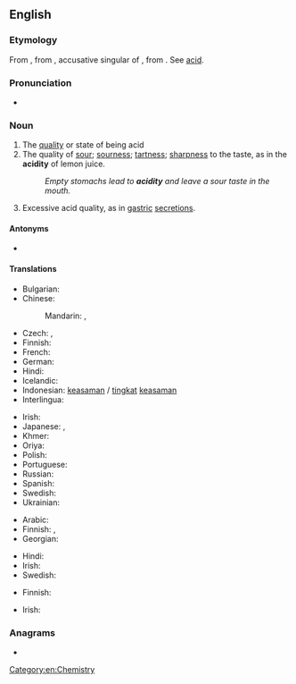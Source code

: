 ==English==

===Etymology===
From {{etyl|fr|en}} {{m|fr|acidité}}, from {{etyl|la|en}} {{m|la|aciditātem}}, accusative singular of {{m|la|aciditās||sourness, acidity}}, from {{m|la|acidus||sour, acid}}. See [[acid]].

===Pronunciation===
* {{a|UK}} {{IPA|/əˈsɪdɪti/|lang=en}}

===Noun===
{{en-noun|acidities}}

# The [[quality]] or state of being acid
# The quality of [[sour]]; [[sourness]]; [[tartness]]; [[sharpness]] to the taste, as in the '''acidity''' of lemon juice.
#: ''Empty stomachs lead to '''acidity''' and leave a sour taste in the mouth.''
# {{lb|en|pathology}} Excessive acid quality, as in [[gastric]] [[secretion|secretions]].

====Antonyms====
* {{l|en|alkalinity}}

====Translations====
{{trans-top|quality or state of being acid}}
* Bulgarian: {{t|bg|киселинност}}
* Chinese:
*: Mandarin: {{t+|cmn|酸性|tr=suānxìng|sc=Hani}}, {{t+|cmn|酸度|tr=suāndù|sc=Hani}}
* Czech: {{t|cs|kyselost|f}}, {{t+|cs|acidita|f}}
* Finnish: {{t+|fi|happamuus}}
* French: {{t+|fr|acidité|f}}
* German: {{t+|de|Acidität}}
* Hindi: {{t+|hi|अम्लिमा|f|sc=Deva}}
* Icelandic: {{t+|is|sýrustig|n}}
* Indonesian: [[asam|keasaman]] / [[tingkat]] [[asam|keasaman]]
* Interlingua: {{t|ia|aciditate}}
{{trans-mid}}
* Irish: {{t|ga|aigéadacht|f}}
* Japanese: {{t|ja|酸性度|tr=[[さんせいど]], sansei-do}}, {{t|ja|酸度|tr=[[さんど]], san-do}}
* Khmer: {{t|km|អាស៊ីត|tr=aazii tɑɑ|sc=Khmr}}
* Oriya: {{t|or|ଅମ୍ଳତ୍ବ|sc=Orya}}
* Polish: {{t|pl|kwasowość|f}}
* Portuguese: {{t+|pt|acidez|f}}
* Russian: {{t+|ru|кисло́тность|f}}
* Spanish: {{t+|es|acidez|f}}
* Swedish: {{t|sv|surhet|c}}
* Ukrainian: {{t+|uk|кислотність|f|sc=Cyrl}}
{{trans-bottom}}

{{trans-top|quality of sourness to the taste}}
* Arabic: {{t|ar|حُمُوضَة|f}}
* Finnish: {{t+|fi|hapokkuus}}, {{t+|fi|happamuus}}
* Georgian: {{t|ka|სიმჟავე|sc=Geor}}
{{trans-mid}}
* Hindi: {{t+|hi|अम्लिमा|f|sc=Deva}}
* Irish: {{t|ga|aigéadacht|f}}
* Swedish: {{t|sv|surhet|c}}
{{trans-bottom}}

{{trans-top|pathology: excessive acid quality}}
* Finnish: {{t|fi|liikahappoisuus}}
{{trans-mid}}
* Irish: {{t|ga|aigéadacht|f}}
{{trans-bottom}}

===Anagrams===
* {{l|en|adicity}}

[[Category:en:Chemistry]]